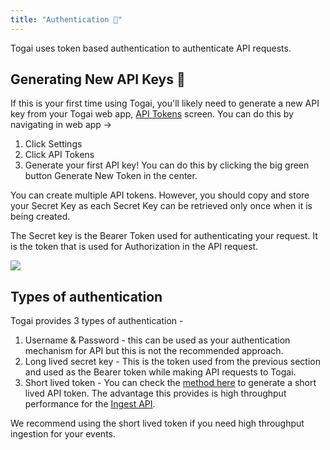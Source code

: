 ```yaml
---
title: "Authentication 🔐"
---
```


Togai uses token based authentication to authenticate API requests.

## Generating New API Keys 🔑

If this is your first time using Togai, you'll likely need to generate a new API key from your Togai web app, [API Tokens](https://app.togai.com/settings/api-tokens) screen. You can do this by navigating in web app ->

1. Click Settings
2. Click API Tokens
3. Generate your first API key! You can do this by clicking the big green button Generate New Token in the center.

You can create multiple API tokens. However, you should copy and store your Secret Key as each Secret Key can be retrieved only once when it is being created.

The Secret key is the Bearer Token used for authenticating your request. It is the token that is used for Authorization in the API request.

<Frame caption="Create an API token">
  <img src="/api-reference/images/a5c498b-Screenshot_2023-02-01_at_6.16.41_PM.png" />
</Frame>


## Types of authentication

Togai provides 3 types of authentication - 

1. Username & Password - this can be used as your authentication mechanism for API but this is not the recommended approach.
2. Long lived secret key - This is the token used from the previous section and used as the Bearer token while making API requests to Togai.
3. Short lived token - You can check the [method here](/api-reference/authentication/get-bearer-token) to generate a short lived API token. The advantage this provides is high throughput performance for the [Ingest API](/api-reference/event-ingestion/ingest-events-to-togai).

<Tip>We recommend using the short lived token if you need high throughput ingestion for your events.</Tip>